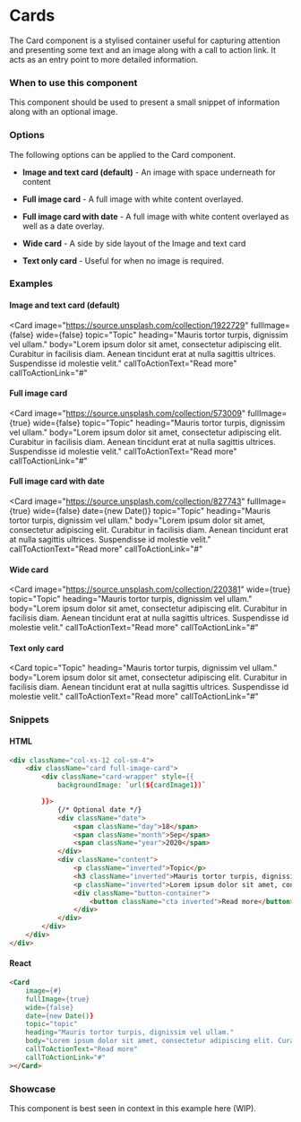 
<Meta title="Components/Content/Cards" />

# Cards

The Card component is a stylised container useful for capturing attention and presenting some text and an image along with a call to action link. It acts as an entry point to more detailed information.

### When to use this component

This component should be used to present a small snippet of information along with an optional image.

### Options

The following options can be applied to the Card component.

- **Image and text card (default)** - An image with space underneath for content

- **Full image card** - A full image with white content overlayed.

- **Full image card with date** - A full image with white content overlayed as well as a date overlay.

- **Wide card** - A side by side layout of the Image and text card

- **Text only card** - Useful for when no image is required.

### Examples

#### Image and text card (default)

<Card
    image="https://source.unsplash.com/collection/1922729"
    fullImage={false}
    wide={false}
    topic="Topic"
    heading="Mauris tortor turpis, dignissim vel ullam."
    body="Lorem ipsum dolor sit amet, consectetur adipiscing elit. Curabitur in facilisis diam. Aenean tincidunt erat at nulla sagittis ultrices. Suspendisse id molestie velit."
    callToActionText="Read more"
    callToActionLink="#"
></Card>

#### Full image card

<Card
    image="https://source.unsplash.com/collection/573009"
    fullImage={true}
    wide={false}
    topic="Topic"
    heading="Mauris tortor turpis, dignissim vel ullam."
    body="Lorem ipsum dolor sit amet, consectetur adipiscing elit. Curabitur in facilisis diam. Aenean tincidunt erat at nulla sagittis ultrices. Suspendisse id molestie velit."
    callToActionText="Read more"
    callToActionLink="#"
></Card>

#### Full image card with date

<Card
    image="https://source.unsplash.com/collection/827743"
    fullImage={true}
    wide={false}
    date={new Date()}
    topic="Topic"
    heading="Mauris tortor turpis, dignissim vel ullam."
    body="Lorem ipsum dolor sit amet, consectetur adipiscing elit. Curabitur in facilisis diam. Aenean tincidunt erat at nulla sagittis ultrices. Suspendisse id molestie velit."
    callToActionText="Read more"
    callToActionLink="#"
></Card>

#### Wide card

<Card
    image="https://source.unsplash.com/collection/220381"
    wide={true}
    topic="Topic"
    heading="Mauris tortor turpis, dignissim vel ullam."
    body="Lorem ipsum dolor sit amet, consectetur adipiscing elit. Curabitur in facilisis diam. Aenean tincidunt erat at nulla sagittis ultrices. Suspendisse id molestie velit."
    callToActionText="Read more"
    callToActionLink="#"
></Card>

#### Text only card

<Card
    topic="Topic"
    heading="Mauris tortor turpis, dignissim vel ullam."
    body="Lorem ipsum dolor sit amet, consectetur adipiscing elit. Curabitur in facilisis diam. Aenean tincidunt erat at nulla sagittis ultrices. Suspendisse id molestie velit."
    callToActionText="Read more"
    callToActionLink="#"
></Card>

### Snippets

#### HTML

```HTML
<div className="col-xs-12 col-sm-4">
    <div className="card full-image-card">
        <div className="card-wrapper" style={{
            backgroundImage: `url(${cardImage1})`

        }}>
            {/* Optional date */}
            <div className="date">
                <span className="day">18</span>
                <span className="month">Sep</span>
                <span className="year">2020</span>
            </div>
            <div className="content">
                <p className="inverted">Topic</p>
                <h3 className="inverted">Mauris tortor turpis, dignissim vel ullam.</h3>
                <p className="inverted">Lorem ipsum dolor sit amet, consectetur adipiscing elit. Curabitur in facilisis diam. Aenean tincidunt erat at nulla sagittis ultrices. Suspendisse id molestie velit.</p>
                <div className="button-container">
                    <button className="cta inverted">Read more</button>
                </div>
            </div>
        </div>
    </div>
</div>
```

#### React

```HTML
<Card
    image={#}
    fullImage={true}
    wide={false}
    date={new Date()}
    topic="topic"
    heading="Mauris tortor turpis, dignissim vel ullam."
    body="Lorem ipsum dolor sit amet, consectetur adipiscing elit. Curabitur in facilisis diam. Aenean tincidunt erat at nulla sagittis ultrices. Suspendisse id molestie velit."
    callToActionText="Read more"
    callToActionLink="#"
></Card>
```

### Showcase

This component is best seen in context in this example here (WIP).
